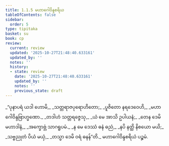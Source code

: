 ```yaml
---
title: 1.1.5 မဟာဂေါဝိန္ဒစရိယ
tableOfContents: false
sidebar:
  order: 5
type: tipitaka
basket: su
book: cp
review:
  current: review
  updated: '2025-10-27T21:48:40.633161'
  updated_by: ''
  notes: ''
  history:
  - state: review
    date: '2025-10-27T21:48:40.633161'
    updated_by: ''
    notes: ''
    previous_state: draft
---
```



<ReviewStatus review={frontmatter.review} showDetails={true} />

<HypothesisAnnotation frontmatter={frontmatter} />

<DynamicBreadcrumb />

<Division number="37" book="cp" e="ch" v="21" p="388">

<Paragraph number="42" type="verses" book="cp">
_“ပုနာပရံ ယဒါ ဟောမိ,_  
_သတ္တရာဇပုရောဟိတော;_  
_ပူဇိတော နရဒေဝေဟိ,_  
_မဟာဂေါဝိန္ဒဗြာဟ္မဏော._  

</Paragraph>

</Division>
<Division number="38" book="cp" e="ch" v="21" p="388">

<Paragraph number="43" type="verses" book="cp">
_တဒါဟံ သတ္တရဇ္ဇေသု,_  
_ယံ မေ အာသိ ဥပါယနံ;_  
_တေန ဒေမိ မဟာဒါနံ,_  
_အက္ခောဗ္ဘံ သာဂရူပမံ._  

</Paragraph>

</Division>
<Division number="39" book="cp" e="ch" v="21" p="389">

<Paragraph number="44" type="verses" book="cp">
_န မေ ဒေဿံ ဓနံ ဓညံ,_  
_နပိ နတ္ထိ နိစယော မယိ;_  
_သဗ္ဗညုတံ ပိယံ မယှံ,_  
_တသ္မာ ဒေမိ ဝရံ ဓနန်”တိ._  


</Paragraph>
</Division>

<Paragraph number="45" type="center" book="cp">
မဟာဂေါဝိန္ဒစရိယံ ပဉ္စမံ.
</Paragraph>